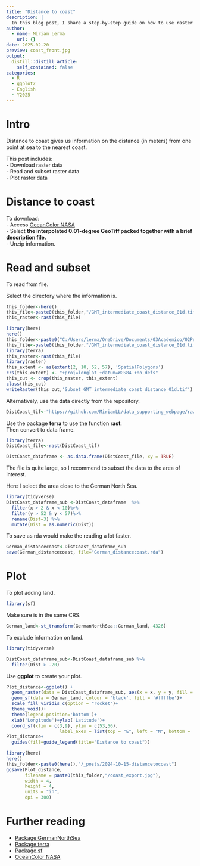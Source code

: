 ```yaml
---
title: "Distance to coast"
description: |
  In this blog post, I share a step-by-step guide on how to use raster data from distance to the coast. I walk you through the steps I used using the North German Sea as an example.
author:
  - name: Miriam Lerma
    url: {}
date: 2025-02-20
preview: coast_front.jpg
output:
  distill::distill_article:
    self_contained: false
categories:
  - R
  - ggplot2
  - English
  - Y2025
---
```


# Intro

Distance to coast gives us information on the distance (in meters) from one point at sea to the nearest coast.

This post includes:  
- Download raster data   
- Read and subset raster data  
- Plot raster data  

# Distance to coast

To download:   
- Access [OceanColor NASA](https://oceancolor.gsfc.nasa.gov/resources/docs/distfromcoast/)  
- Select **the interpolated 0.01-degree GeoTiff packed together with a brief description file.**  
- Unzip information.  

# Read and subset

To read from file.

Select the directory where the information is.

```r
this_folder<-here()
this_file<-paste0(this_folder,"/GMT_intermediate_coast_distance_01d.tif")
this_raster<-rast(this_file)
```

```r
library(here)
here()
this_folder<-paste0("C:/Users/lerma/OneDrive/Documents/03Academico/02Proyectos-Postdoc/2025/1Programming/1Distill/Tests/")
this_file<-paste0(this_folder,"/GMT_intermediate_coast_distance_01d.tif")
library(terra)
this_raster<-rast(this_file)
library(raster)
this_extent <- as(extent(2, 10, 52, 57), 'SpatialPolygons')
crs(this_extent) <- "+proj=longlat +datum=WGS84 +no_defs"
this_cut <- crop(this_raster, this_extent)
class(this_cut)
writeRaster(this_cut,'Subset_GMT_intermediate_coast_distance_01d.tif')
```

Alternatively, use the data directly from the repository. 

```r
DistCoast_tif<-"https://github.com/MiriamLL/data_supporting_webpage/raw/refs/heads/main/Blog/2025/DistanceToCoast/Subset_GMT_intermediate_coast_distance_01d.tif"
```

Use the package **terra** to use the function **rast**.  
Then convert to data frame.  

```r
library(terra)
DistCoast_file<-rast(DistCoast_tif)
```

```r
DistCoast_dataframe <- as.data.frame(DistCoast_file, xy = TRUE)
```

The file is quite large, so I recommend to subset the data to the area of interest.  

Here I select the area close to the German North Sea. 

```r
library(tidyverse)
DistCoast_dataframe_sub <-DistCoast_dataframe  %>%
  filter(x > 2 & x < 10)%>%
  filter(y > 52 & y < 57)%>%
  rename(Dist=3) %>%
  mutate(Dist = as.numeric(Dist))
```

To save as rda would make the reading a lot faster.

```r
German_distancecoast<-DistCoast_dataframe_sub
save(German_distancecoast, file="German_distancecoast.rda")
```

# Plot

To plot adding land.

```r
library(sf)
```

Make sure is in the same CRS. 

```r
German_land<-st_transform(GermanNorthSea::German_land, 4326)
```

To exclude information on land. 

```r
library(tidyverse)
```

```r
DistCoast_dataframe_sub<-DistCoast_dataframe_sub %>%
  filter(Dist > -20)
```

Use **ggplot** to create your plot. 

```r
Plot_distance<-ggplot() +
  geom_raster(data = DistCoast_dataframe_sub, aes(x = x, y = y, fill = Dist)) +
  geom_sf(data = German_land, colour = 'black', fill = '#ffffbe')+
  scale_fill_viridis_c(option = "rocket")+
  theme_void()+
  theme(legend.position='bottom')+
  xlab('Longitude')+ylab('Latitude')+
  coord_sf(xlim = c(3,9), ylim = c(53,56),
                    label_axes = list(top = "E", left = "N", bottom = 'E', right='N'))
Plot_distance+
  guides(fill=guide_legend(title="Distance to coast"))
```

```r
library(here)
here()
this_folder<-paste0(here(),"/_posts/2024-10-15-distancetocoast")
ggsave(Plot_distance,
       filename = paste0(this_folder,"/coast_export.jpg"),
       width = 4, 
       height = 4, 
       units = "in",
       dpi = 300)
```

# Further reading

- [Package GermanNorthSea](https://github.com/MiriamLL/GermanNorthSea)
- [Package terra](https://rspatial.github.io/terra/) 
- [Package sf](https://r-spatial.github.io/sf/)
- [OceanColor NASA](https://oceancolor.gsfc.nasa.gov/resources/docs/distfromcoast/) 

